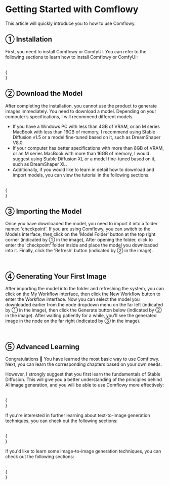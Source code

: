 
# Getting Started with Comflowy

This article will quickly introduce you to how to use Comflowy.

## ① Installation

First, you need to install Comflowy or ComfyUI. You can refer to the following sections to learn how to install Comflowy or ComfyUI:

<br/>
{
  <div className="flex flex-wrap justify-start gap-4">
    <Cards 
      image={"/install-comfyui-and-model/install-banner.png"}
      title={"安装"}
      href={"../preparation-for-study/install"}
      tag={"Tutorial"}
    />
    <Cards 
      image={"/blog/comflowy-faq/cardbanner.png"}
      title={"Comflowy FAQ"}
      href={"../blog/comflowy-faq"}
      tag={"Tutorial"}
    />
  </div>
}

## ② Download the Model

After completing the installation, you cannot use the product to generate images immediately. You need to download a model. Depending on your computer’s specifications, I will recommend different models.

* If you have a Windows PC with less than 4GB of VRAM, or an M series MacBook with less than 16GB of memory, I recommend using Stable Diffusion v1.5 or a model fine-tuned based on it, such as DreamShaper V8.0.
* If your computer has better specifications with more than 8GB of VRAM, or an M series MacBook with more than 16GB of memory, I would suggest using Stable Diffusion XL or a model fine-tuned based on it, such as DreamShaper XL.
* Additionally, if you would like to learn in detail how to download and import models, you can view the tutorial in the following sections.


<br/>
{
  <div className="flex flex-wrap justify-start gap-4">
    <Cards 
      image={"/model/dream-shaper/banner.png"}
      title={"DreamShaper V8.0"}
      href={"/model/dream-shaper-v-8"}
      tag={"Checkpoint"}
    />
    <Cards 
      image={"/model/dream-shaper-xl/banner.png"}
      title={"DreamShaper XL"}
      href={"/model/dream-shaper-xl"}
      tag={"Checkpoint"}
    />
    <Cards 
      image={"/install-comfyui-and-model/download-banner.png"}
      title={"下载和导入模型"}
      href={"../preparation-for-study/model"}
      tag={"Tutorial"}
    />
  </div>
}

## ③ Importing the Model

Once you have downloaded the model, you need to import it into a folder named 'checkpoint'. If you are using Comflowy, you can switch to the Models interface, then click on the 'Model Folder' button at the top right corner (indicated by ① in the image),
After opening the folder, click to enter the 'checkpoint' folder inside and place the model you downloaded into it. Finally, click the 'Refresh' button (indicated by ② in the image).

<br/>
<PhotoProvider>
  <PhotoView src="/install-comfyui-and-model/023.png">
      <img src="/install-comfyui-and-model/023.png" alt="" className='rounded-lg'/>
  </PhotoView>
</PhotoProvider>

## ④ Generating Your First Image

After importing the model into the folder and refreshing the system, you can click on the My Workflow interface, then click the New Workflow button to enter the Workflow interface.
Now you can select the model you downloaded earlier from the node dropdown menu on the far left (indicated by ① in the image), then click the Generate button below (indicated by ② in the image). After waiting patiently for a while, you'll see the generated image in the node on the far right (indicated by ③ in the image).

<br/>
<PhotoProvider>
  <PhotoView src="/stable-diffusion-foundation/009.png">
      <img src="/stable-diffusion-foundation/009.png" alt="" className='rounded-lg'/>
  </PhotoView>
</PhotoProvider>

## ⑤ Advanced Learning

Congratulations 🎉
You have learned the most basic way to use Comflowy. Next, you can learn the corresponding chapters based on your own needs.

However, I strongly suggest that you first learn the fundamentals of Stable Diffusion. This will give you a better understanding of the principles behind AI image generation, and you will be able to use Comflowy more effectively:

<br/>
{
  <div className="flex flex-wrap justify-start gap-4">
    <Cards 
      image={"/stable-diffusion-foundation/cardbanner.png"}
      title={"Stable Diffusion 基础"}
      href={"../basics/stable-diffusion-foundation"}
      tag={"Tutorial"}
    />
    <Cards 
      image={"/comfyui-foundation/cardbanner001.png"}
      title={"Comflowy Basic ①"}
      href={"../basics/comfyui-foundation"}
      tag={"Tutorial"}
    />
    <Cards 
      image={"/comfyui-foundation/cardbanner002.png"}
      title={"Comflowy Basic ②"}
      href={"../basics/basic-nodes"}
      tag={"Tutorial"}
    />
  </div>
}

If you're interested in further learning about text-to-image generation techniques, you can check out the following sections:

<br/>
{
  <div className="flex flex-wrap justify-start gap-4">
    <Cards 
      image={"/stable-diffusion-prompt/cardbanner001.png"}
      title={"SD Prompt 基础"}
      href={"../basics/prompt"}
      tag={"Tutorial"}
    />
    <Cards 
      image={"/stable-diffusion-prompt/cardbanner002.png"}
      title={"Embedding"}
      href={"../basics/embedding"}
      tag={"Tutorial"}
    />
    <Cards 
      image={"/comfyui-lora/cardbanner.png"}
      title={"LoRA"}
      href={"../basics/lora"}
      tag={"Tutorial"}
    />
  </div>
}

If you'd like to learn some image-to-image generation techniques, you can check out the following sections:

<br/>
{
  <div className="flex flex-wrap justify-start gap-4">
    <Cards 
      image={"/comfyui-img2img/cardbanner.png"}
      title={"图生图基础"}
      href={"../advanced/image-to-image"}
      tag={"Tutorial"}
    />
    <Cards 
      image={"/comfyui-upscale/cardbanner.png"}
      title={"Upscale"}
      href={"../advanced/upscale"}
      tag={"Tutorial"}
    />
    <Cards 
      image={"/comfyui-inoutpainting/banner.png"}
      title={"In/Outpainting"}
      href={"/advanced/in-out-painting"}
      tag={"Tutorial"}
    />
    <Cards 
      image={"/comfyui-controlnet/cardbanner.png"}
      title={"ControlNet"}
      href={"../advanced/controlnet"}
      tag={"Tutorial"}
    />
  </div>
}